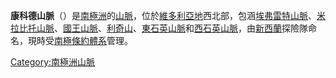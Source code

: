 '''康科德山脈'''（{{lang-en|Concord Mountains}}）是[[南極洲|南極洲]]的[[山脈|山脈]]，位於[[維多利亞地|維多利亞地]]西北部，包涵[[埃弗雷特山脈|埃弗雷特山脈]]、[[米拉比托山脈|米拉比托山脈]]、[[國王山脈|國王山脈]]、[[利奇山|利奇山]]、[[東石英山脈|東石英山脈]]和[[西石英山脈|西石英山脈]]，由[[新西蘭|新西蘭]]探險隊命名，現時受[[南極條約體系|南極條約體系]]管理。

{{coord|71|35|S|165|10|E|type:mountain|display=title}}

{{Antarctica-geo-stub}}
[[Category:南極洲山脈|Category:南極洲山脈]]